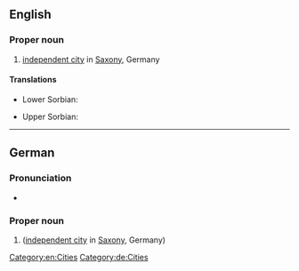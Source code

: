 ==English==
{{wikipedia}}

===Proper noun===
{{en-proper noun}}

# [[independent city]] in [[Saxony]], Germany

====Translations====
{{trans-top|city}}
* Lower Sorbian: {{t|dsb|Wórjejce}}
{{trans-mid}}
* Upper Sorbian: {{t|hsb|Wojerecy}}
{{trans-bottom}}

[[Category:en:Cities]]

----

==German==
{{wikipedia|lang=de}}

===Pronunciation===
* {{audio|De-Hoyerswerda.ogg|Audio|lang=de}}

===Proper noun===
{{de-proper noun}}

# {{l|en|Hoyerswerda}} ([[independent city]] in [[Saxony]], Germany)

[[Category:de:Cities]]